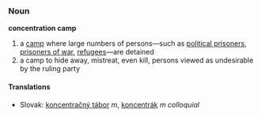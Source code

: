 === Noun ===
'''concentration camp'''
# a [[camp]] where large numbers of persons&mdash;such as [[political prisoner|political prisoners]], [[prisoner of war|prisoners of war]], [[refugee|refugees]]&mdash;are detained
# a camp to hide away, mistreat, even kill, persons viewed as undesirable by the ruling party
==== Translations ====
*Slovak: [[koncentračný tábor]] ''m'', [[koncentrák]] ''m colloquial''
